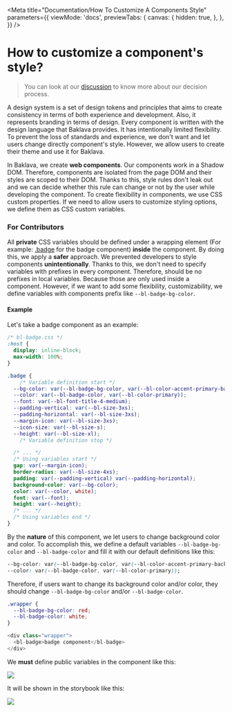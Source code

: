 
<Meta
  title="Documentation/How To Customize A Components Style"
  parameters={{
    viewMode: 'docs',
    previewTabs: {
      canvas: {
        hidden: true,
      },
    },
  }}
/>

# How to customize a component's style?
> You can look at our [discussion](https://github.com/Trendyol/baklava/discussions/164) to know more about our decision process.

A design system is a set of design tokens and principles that aims to create consistency in terms of both experience and development. Also, it represents branding in terms of design. Every component is written with the design language that Baklava provides. It has intentionally limited flexibility. To prevent the loss of standards and experience, we don't want and let users change directly component's style. However, we allow users to create their theme and use it for Baklava.

In Baklava, we create __web components__. Our components work in a Shadow DOM. Therefore, components are isolated from the page DOM and their styles are scoped to their DOM. Thanks to this, style rules don't leak out and we can decide whether this rule can change or not by the user while developing the component. To create flexibility in components, we use CSS custom properties. If we need to allow users to customize styling options, we define them as CSS custom variables.


### For Contributors

All __private__ CSS variables should be defined under a wrapping element (For example: [.badge](https://github.com/Trendyol/baklava/blob/4ea8f5aca610a97c73898c8d13173da079a2c776/src/components/badge/bl-badge.css#L6)
for the badge component) __inside__ the component.
By doing this, we apply a __safer__ approach. We prevented developers to style components __unintentionally__. Thanks to this, we don't need to specify variables
with prefixes in every component. Therefore, should be no prefixes in local variables. Because those are only used inside a component.
However, if we want to add some flexibility, customizability, we define variables with components prefix like `--bl-badge-bg-color`.

#### Example
Let's take a badge component as an example:
```css
/* bl-badge.css */
:host {
  display: inline-block;
  max-width: 100%;
}

.badge {
    /* Variable definition start */
  --bg-color: var(--bl-badge-bg-color, var(--bl-color-accent-primary-background));
  --color: var(--bl-badge-color, var(--bl-color-primary));
  --font: var(--bl-font-title-4-medium);
  --padding-vertical: var(--bl-size-3xs);
  --padding-horizontal: var(--bl-size-3xs);
  --margin-icon: var(--bl-size-3xs);
  --icon-size: var(--bl-size-s);
  --height: var(--bl-size-xl);
    /* Variable definition stop */

  /* ... */
  /* Using variables start */
  gap: var(--margin-icon);
  border-radius: var(--bl-size-4xs);
  padding: var(--padding-vertical) var(--padding-horizontal);
  background-color: var(--bg-color);
  color: var(--color, white);
  font: var(--font);
  height: var(--height);
  /* ... */
  /* Using variables end */
}
```
By the __nature__ of this component, we let users to change background color and color. To accomplish this,
we define a default variables `--bl-badge-bg-color` and `--bl-badge-color` and fill it with our default definitions like this:

```css
--bg-color: var(--bl-badge-bg-color, var(--bl-color-accent-primary-background));
--color: var(--bl-badge-color, var(--bl-color-primary));
```

Therefore, if users want to change its background color and/or color, they should change `--bl-badge-bg-color` and/or `--bl-badge-color`.
```css
.wrapper {
  --bl-badge-bg-color: red;
  --bl-badge-color: white;
}
```
```js
<div class="wrapper">
  <bl-badge>badge component</bl-badge>
</div>
```


We __must__ define public variables in the component like this:

<img src={cssCustomPropertiesComponentImage} />

It will be shown in the storybook like this:

<img src={cssCustomPropertiesStorybookImage} />
